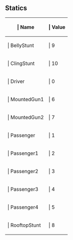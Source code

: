 ==Statics==

{{Lua/Table_Prefix}}
{| {{Lua/Table_Header}}
!{{Lua/Column_Style/Enum_List_Name}} | Name
!{{Lua/Column_Style/Enum_List_Value}} | Value
|-
|{{Lua/Cell_Style/Enum_List_Name}} | BellyStunt
|{{Lua/Cell_Style/Enum_List_Value}} | 9
|-
|{{Lua/Cell_Style/Enum_List_Name}} | ClingStunt
|{{Lua/Cell_Style/Enum_List_Value}} | 10
|-
|{{Lua/Cell_Style/Enum_List_Name}} | Driver
|{{Lua/Cell_Style/Enum_List_Value}} | 0
|-
|{{Lua/Cell_Style/Enum_List_Name}} | MountedGun1
|{{Lua/Cell_Style/Enum_List_Value}} | 6
|-
|{{Lua/Cell_Style/Enum_List_Name}} | MountedGun2
|{{Lua/Cell_Style/Enum_List_Value}} | 7
|-
|{{Lua/Cell_Style/Enum_List_Name}} | Passenger
|{{Lua/Cell_Style/Enum_List_Value}} | 1
|-
|{{Lua/Cell_Style/Enum_List_Name}} | Passenger1
|{{Lua/Cell_Style/Enum_List_Value}} | 2
|-
|{{Lua/Cell_Style/Enum_List_Name}} | Passenger2
|{{Lua/Cell_Style/Enum_List_Value}} | 3
|-
|{{Lua/Cell_Style/Enum_List_Name}} | Passenger3
|{{Lua/Cell_Style/Enum_List_Value}} | 4
|-
|{{Lua/Cell_Style/Enum_List_Name}} | Passenger4
|{{Lua/Cell_Style/Enum_List_Value}} | 5
|-
|{{Lua/Cell_Style/Enum_List_Name}} | RooftopStunt
|{{Lua/Cell_Style/Enum_List_Value}} | 8
|} {{Lua/Table_Suffix}}